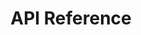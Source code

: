 ---
title: 'API Reference'
description: 'Build, scale, and manage user-facing Retrieval-Augmented Generation applications.'
icon: 'message-code'
redirect: api-reference/introduction
---